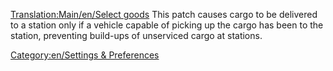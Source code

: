 [[Translation:Main/en/Select goods]]
This patch causes cargo to be delivered to a station only if a vehicle capable of picking up the cargo has been to the station, preventing build-ups of unserviced cargo at stations.

[[Category:en/Settings & Preferences]]
{{OpenTTD-Patch-Stub}}